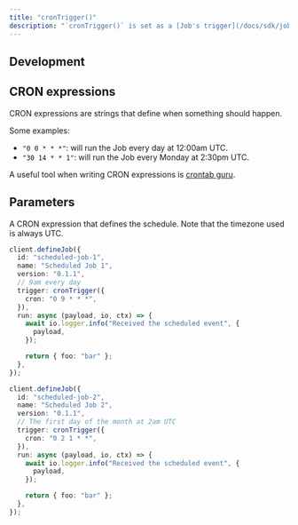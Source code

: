 ```yaml
---
title: "cronTrigger()"
description: "`cronTrigger()` is set as a [Job's trigger](/docs/sdk/job) to trigger a Job on a recurring schedule using a CRON expression."
---
```


## Development

<Snippet file="scheduled-dev-warning.mdx" />

## CRON expressions

CRON expressions are strings that define when something should happen.

Some examples:

- `"0 0 * * *"`: will run the Job every day at 12:00am UTC.
- `"30 14 * * 1"`: will run the Job every Monday at 2:30pm UTC.

A useful tool when writing CRON expressions is [crontab guru](https://crontab.guru).

## Parameters

<ResponseField name="options" type="object" required>
  <Expandable title="options" defaultOpen>
    <ResponseField name="cron" type="string" required>
      A CRON expression that defines the schedule. Note that the timezone used is always UTC.
    </ResponseField>
  </Expandable>
</ResponseField>

<RequestExample>

```typescript 9am UTC everyday
client.defineJob({
  id: "scheduled-job-1",
  name: "Scheduled Job 1",
  version: "0.1.1",
  // 9am every day
  trigger: cronTrigger({
    cron: "0 9 * * *",
  }),
  run: async (payload, io, ctx) => {
    await io.logger.info("Received the scheduled event", {
      payload,
    });

    return { foo: "bar" };
  },
});
```

```typescript First day of month
client.defineJob({
  id: "scheduled-job-2",
  name: "Scheduled Job 2",
  version: "0.1.1",
  // The first day of the month at 2am UTC
  trigger: cronTrigger({
    cron: "0 2 1 * *",
  }),
  run: async (payload, io, ctx) => {
    await io.logger.info("Received the scheduled event", {
      payload,
    });

    return { foo: "bar" };
  },
});
```

</RequestExample>
